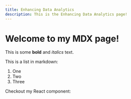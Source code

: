 ```yaml
---
title: Enhancing Data Analytics
description: This is the Enhancing Data Analytics page!
---
```

 
# Welcome to my MDX page!
 
This is some **bold** and _italics_ text.
 
This is a list in markdown:
 
1. One
2. Two
3. Three
 
Checkout my React component: